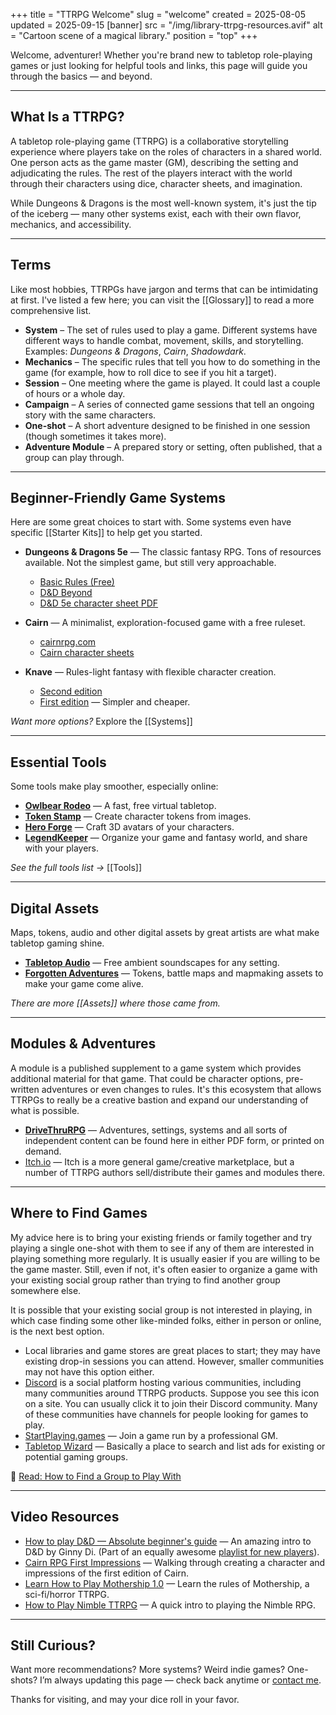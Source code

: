 +++
title = "TTRPG Welcome"
slug = "welcome"
created = 2025-08-05
updated = 2025-09-15
[banner]
src = "/img/library-ttrpg-resources.avif"
alt = "Cartoon scene of a magical library."
position = "top"
+++

Welcome, adventurer! Whether you're brand new to tabletop role-playing games or just looking for helpful tools and links, this page will guide you through the basics — and beyond.

---

## What Is a TTRPG?

A tabletop role-playing game (TTRPG) is a collaborative storytelling experience where players take on the roles of characters in a shared world. One person acts as the game master (GM), describing the setting and adjudicating the rules. The rest of the players interact with the world through their characters using dice, character sheets, and imagination.

While Dungeons & Dragons is the most well-known system, it's just the tip of the iceberg — many other systems exist, each with their own flavor, mechanics, and accessibility.

---

## Terms

Like most hobbies, TTRPGs have jargon and terms that can be intimidating at first. I've listed a few here; you can visit the [[Glossary]] to read a more comprehensive list.

- **System** – The set of rules used to play a game. Different systems have different ways to handle combat, movement, skills, and storytelling. Examples: _Dungeons & Dragons_, _Cairn_, _Shadowdark_.
- **Mechanics** – The specific rules that tell you how to do something in the game (for example, how to roll dice to see if you hit a target).
- **Session** – One meeting where the game is played. It could last a couple of hours or a whole day.
- **Campaign** – A series of connected game sessions that tell an ongoing story with the same characters.
- **One-shot** – A short adventure designed to be finished in one session (though sometimes it takes more).
- **Adventure Module** – A prepared story or setting, often published, that a group can play through.

---

## Beginner-Friendly Game Systems

Here are some great choices to start with. Some systems even have specific [[Starter Kits]] to help get you started.

- **Dungeons & Dragons 5e** — The classic fantasy RPG. Tons of resources available. Not the simplest game, but still very approachable.
  - [Basic Rules (Free)](https://dnd.wizards.com/what-is-dnd/basic-rules)
  - [D&D Beyond](https://www.dndbeyond.com/)
  - [D&D 5e character sheet PDF](https://media.wizards.com/2016/dnd/downloads/5E_CharacterSheet_Fillable.pdf)

- **Cairn** — A minimalist, exploration-focused game with a free ruleset.
  - [cairnrpg.com](https://cairnrpg.com/)
  - [Cairn character sheets](https://drive.google.com/drive/folders/1MSkKBpBXviYhABAzeSoPWZ4nHkGg6Xlf)

- **Knave** — Rules-light fantasy with flexible character creation.
  - [Second edition](https://questingblog.com/knave-2e/)
  - [First edition](https://questingblog.com/knave/) — Simpler and cheaper.

_Want more options?_ Explore the [[Systems]]

---

## Essential Tools

Some tools make play smoother, especially online:

- **[Owlbear Rodeo](https://owlbear.rodeo)** — A fast, free virtual tabletop.
- **[Token Stamp](https://rolladvantage.com/tokenstamp/)** — Create character tokens from images.
- **[Hero Forge](https://heroforge.com)** — Craft 3D avatars of your characters.
- **[LegendKeeper](https://legendkeeper.com)** — Organize your game and fantasy world, and share with your players.


_See the full tools list →_ [[Tools]]

---

## Digital Assets

Maps, tokens, audio and other digital assets by great artists are what make tabletop gaming shine.

- **[Tabletop Audio](https://tabletopaudio.com/)** — Free ambient soundscapes for any setting.
- **[Forgotten Adventures](https://www.forgotten-adventures.net/)** — Tokens, battle maps and mapmaking assets to make your game come alive.


_There are more [[Assets]] where those came from._

---

## Modules & Adventures

A module is a published supplement to a game system which provides additional material for that game. That could be character options, pre-written adventures or even changes to rules. It's this ecosystem that allows TTRPGs to really be a creative bastion and expand our understanding of what is possible.

- **[DriveThruRPG](https://www.drivethrurpg.com/)** — Adventures, settings, systems and all sorts of independent content can be found here in either PDF form, or printed on demand.
- [Itch.io](https://itch.io/physical-games/tag-ttrpg) — Itch is a more general game/creative marketplace, but a number of TTRPG authors sell/distribute their games and modules there.

---

## Where to Find Games

My advice here is to bring your existing friends or family together and try playing a single one-shot with them to see if any of them are interested in playing something more regularly. It is usually easier if you are willing to be the game master. Still, even if not, it's often easier to organize a game with your existing social group rather than trying to find another group somewhere else.

It is possible that your existing social group is not interested in playing, in which case finding some other like-minded folks, either in person or online, is the next best option.

- Local libraries and game stores are great places to start; they may have existing drop-in sessions you can attend. However, smaller communities may not have this option either.
- [Discord](https://discord.com) is a social platform hosting various communities, including many communities around TTRPG products. Suppose you see this icon <Icon icon="discord" class="text-discord size-5" /> on a site. You can usually click it to join their Discord community. Many of these communities have channels for people looking for games to play.
- [StartPlaying.games](https://startplaying.games) — Join a game run by a professional GM.
- [Tabletop Wizard](https://www.rpgtablefinder.com/) — Basically a place to search and list ads for existing or potential gaming groups.


📖 [Read: How to Find a Group to Play With](/post/getting-started-with-ttrpgs)

---

## Video Resources

- [How to play D&D — Absolute beginner's guide](https://www.youtube.com/watch?v=hNNBjVmNbQI) — An amazing intro to D&D by Ginny Di. (Part of an equally awesome [playlist for new players](https://www.youtube.com/playlist?list=PLsmjZYZs1ps05jkN5u6yJ9j6G_8JLut6Z)).
- [Cairn RPG First Impressions](https://www.youtube.com/watch?v=ETcxbgO0xf0) — Walking through creating a character and impressions of the first edition of Cairn.
- [Learn How to Play Mothership 1.0](https://www.youtube.com/watch?v=iynHGCwLc0M) — Learn the rules of Mothership, a sci-fi/horror TTRPG.
- [How to Play Nimble TTRPG](https://www.youtube.com/watch?v=JOxJcoxva9o) — A quick intro to playing the Nimble RPG.

---

## Still Curious?

Want more recommendations? More systems? Weird indie games? One-shots?
I’m always updating this page — check back anytime or [contact me](mailto:colin@ttrpg.tools).

Thanks for visiting, and may your dice roll in your favor.

